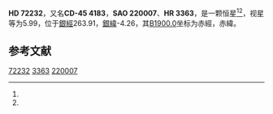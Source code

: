 {{Starbox begin
| name = HD 72232
}}
{{Starbox observe
| epoch = [[J2000.0|J2000.0]]
| constell = {{星座名待查}}<ref name=SIMBAD>{{cite web
 | url=http://simbad.u-strasbg.fr/simbad/sim-id?Ident=HR+3363
 | title =Pulsating variable Star
 | publisher=Centre de Données astronomiques de Strasbourg
 | work=SIMBAD
 | accessdate=2012-07-13}}</ref><ref name=DATA>{{cite web
 | url=http://vizier.u-strasbg.fr/viz-bin/VizieR-5?-out.add=.&-source=5050&-corr=PK=HR&-out.max=9999&HR=3363
 | title=VizieR Detailed Page
 | accessdate=2012-07-13
 | archive-date=2016-03-04
 | archive-url=https://web.archive.org/web/20160304234216/http://vizier.u-strasbg.fr/viz-bin/VizieR-5?-out.add=.&-source=5050&-corr=PK=HR&-out.max=9999&HR=3363
 | dead-url=no
 }}</ref>
| 星官 = 
| ra = {{RA|8|29|45.6}}<ref name=SIMBAD /><ref name=DATA />
| dec = {{DEC|-46|19|55}}<ref name=SIMBAD /><ref name=DATA />
| appmag_v = 5.99<ref name=SIMBAD /><ref name=DATA />
}}
{{Starbox character
| class = B5III<ref name=SIMBAD /><ref name=DATA />
| b-v = -0.15<ref name=SIMBAD /><ref name=DATA />
| u-b = <ref name=SIMBAD /><ref name=DATA />
| r-i = <ref name=SIMBAD /><ref name=DATA />
| variable = 
}}
{{Starbox astrometry
| radial_v = 
| prop_mo_ra = 12
| parallax = 
| p_error = 
}}
{{Starbox catalog
| names =CD-45 4183，[[SAO星表|SAO]] 220007，[[HD星表|HD]] 72232，[[HR星表|HR]] 3363}}
{{Starbox reference |Simbad=HR+3363}}
{{Starbox end}}

'''HD 72232'''，又名'''CD-45 4183'''，'''SAO 220007'''、'''HR 3363'''，是一颗恒星<ref name=SIMBAD /><ref name=DATA />，视星等为5.99，位于[[銀道座標系|銀經]]263.91，[[銀道座標系|銀緯]]-4.26，其[[B1900.0|B1900.0]]坐标为赤經{{RA|8|26|29.6}}，赤緯{{DEC|-45|-4.26|48}}。

== 参考文献 ==
{{reflist}}

{{star-stub}}

[[Category:HD和HDE天體|72232]]
[[Category:HR天體|3363]]
[[Category:SAO天體|220007]]